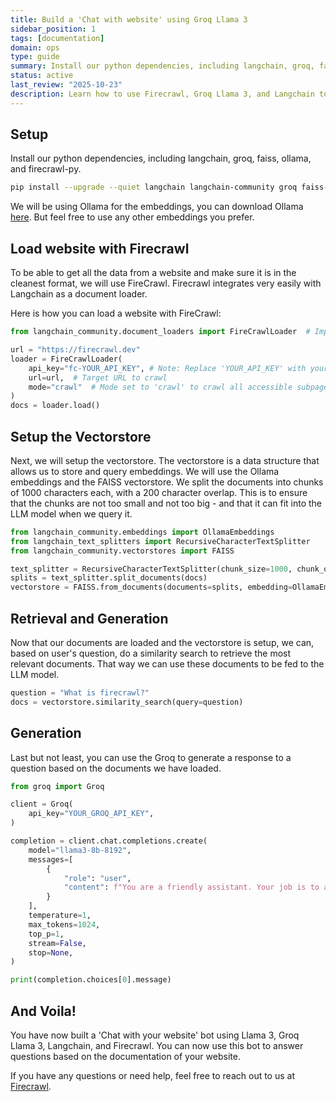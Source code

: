 ```yaml
---
title: Build a 'Chat with website' using Groq Llama 3
sidebar_position: 1
tags: [documentation]
domain: ops
type: guide
summary: Install our python dependencies, including langchain, groq, faiss, ollama, and firecrawl-py.
status: active
last_review: "2025-10-23"
description: Learn how to use Firecrawl, Groq Llama 3, and Langchain to build a 'Chat with your website' bot.
---
```


## Setup

Install our python dependencies, including langchain, groq, faiss, ollama, and firecrawl-py. 

```bash
pip install --upgrade --quiet langchain langchain-community groq faiss-cpu ollama firecrawl-py
```

We will be using Ollama for the embeddings, you can download Ollama [here](https://ollama.com/). But feel free to use any other embeddings you prefer.

## Load website with Firecrawl

To be able to get all the data from a website and make sure it is in the cleanest format, we will use FireCrawl. Firecrawl integrates very easily with Langchain as a document loader.

Here is how you can load a website with FireCrawl:

```python
from langchain_community.document_loaders import FireCrawlLoader  # Importing the FireCrawlLoader

url = "https://firecrawl.dev"
loader = FireCrawlLoader(
    api_key="fc-YOUR_API_KEY", # Note: Replace 'YOUR_API_KEY' with your actual FireCrawl API key
    url=url,  # Target URL to crawl
    mode="crawl"  # Mode set to 'crawl' to crawl all accessible subpages
)
docs = loader.load()
```

## Setup the Vectorstore

Next, we will setup the vectorstore. The vectorstore is a data structure that allows us to store and query embeddings. We will use the Ollama embeddings and the FAISS vectorstore.
We split the documents into chunks of 1000 characters each, with a 200 character overlap. This is to ensure that the chunks are not too small and not too big - and that it can fit into the LLM model when we query it.
 
```python
from langchain_community.embeddings import OllamaEmbeddings
from langchain_text_splitters import RecursiveCharacterTextSplitter
from langchain_community.vectorstores import FAISS

text_splitter = RecursiveCharacterTextSplitter(chunk_size=1000, chunk_overlap=200)
splits = text_splitter.split_documents(docs)
vectorstore = FAISS.from_documents(documents=splits, embedding=OllamaEmbeddings())
```

## Retrieval and Generation

Now that our documents  are loaded and the vectorstore is setup, we can, based on user's question, do a similarity search to retrieve the most relevant documents. That way we can use these documents to be fed to the LLM model.


```python
question = "What is firecrawl?"
docs = vectorstore.similarity_search(query=question)
```

## Generation
Last but not least, you can use the Groq to generate a response to a question based on the documents we have loaded.

```python
from groq import Groq

client = Groq(
    api_key="YOUR_GROQ_API_KEY",
)

completion = client.chat.completions.create(
    model="llama3-8b-8192",
    messages=[
        {
            "role": "user",
            "content": f"You are a friendly assistant. Your job is to answer the users question based on the documentation provided below:\nDocs:\n\n{docs}\n\nQuestion: {question}"
        }
    ],
    temperature=1,
    max_tokens=1024,
    top_p=1,
    stream=False,
    stop=None,
)

print(completion.choices[0].message)
```

## And Voila!

You have now built a 'Chat with your website' bot using Llama 3, Groq Llama 3, Langchain, and Firecrawl. You can now use this bot to answer questions based on the documentation of your website.

If you have any questions or need help, feel free to reach out to us at [Firecrawl](https://firecrawl.dev).
